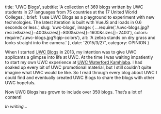 
  title: 'UWC Blogs',
  subtitle:
    'A collection of 369 blogs written by UWC students in 27 languages from 75 countries at the 17 United World Colleges.',
  brief:
    'I use UWC Blogs as a playground to experiment with new technologies. The latest iteration is built with VueJS and loads in 0.6 seconds or less.',
  slug: 'uwc-blogs',
  image: {
    ...require('./uwc-blogs.jpg?resize&sizes[]=400&sizes[]=800&sizes[]=1600&sizes[]=2400'),
    colors: require('./uwc-blogs.jpg?lqip-colors'),
    alt: 'A zebra stands on dry grass and looks straight into the camera.'
  },
  date: '2015/3/27',
  category: OPINION
}


When I started [UWC Blogs](https://uwcblogs.com/) in 2013, my intention was to give UWC applicants a glimpse into life at UWC. At the time I was waiting impatiently to start my own UWC experience at [UWC Waterford Kamhlaba](https://uwcblogs.com/#waterford-kamhlaba-uwc). I had soaked up every bit of UWC promotional material, but I still couldn’t quite imagine what UWC would be like. So I read through every blog about UWC I could find and eventually created UWC Blogs to share the blogs with other UWC hopefuls.

Now UWC Blogs has grown to include over 350 blogs. That’s a lot of content!

_In writing..._
